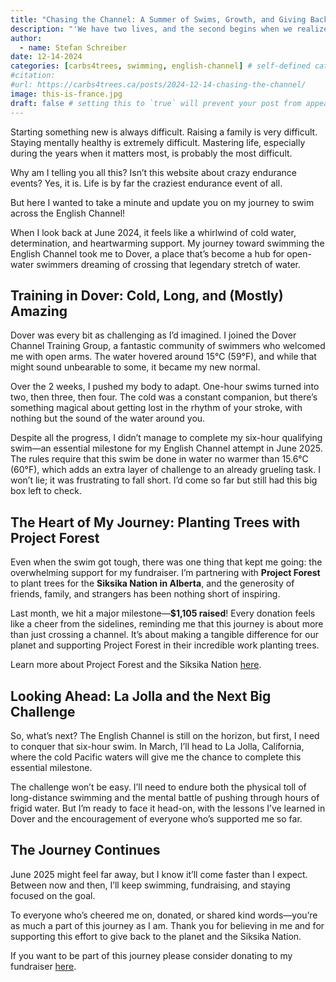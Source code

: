```yaml
---
title: "Chasing the Channel: A Summer of Swims, Growth, and Giving Back"
description: "'We have two lives, and the second begins when we realize we only have one.' -Confucius"
author:
  - name: Stefan Schreiber
date: 12-14-2024
categories: [carbs4trees, swimming, english-channel] # self-defined categories
#citation: 
#url: https://carbs4trees.ca/posts/2024-12-14-chasing-the-channel/ 
image: this-is-france.jpg
draft: false # setting this to `true` will prevent your post from appearing on your listing page until you're ready!
---
```


Starting something new is always difficult. Raising a family is very difficult. Staying mentally healthy is extremely difficult. Mastering life, especially during the years when it matters most, is probably the most difficult.

Why am I telling you all this? Isn't this website about crazy endurance events? Yes, it is. Life is by far the craziest endurance event of all.

But here I wanted to take a minute and update you on my journey to swim across the English Channel!

When I look back at June 2024, it feels like a whirlwind of cold water, determination, and heartwarming support. My journey toward swimming the English Channel took me to Dover, a place that’s become a hub for open-water swimmers dreaming of crossing that legendary stretch of water.

## Training in Dover: Cold, Long, and (Mostly) Amazing

Dover was every bit as challenging as I’d imagined. I joined the Dover Channel Training Group, a fantastic community of swimmers who welcomed me with open arms. The water hovered around 15°C (59°F), and while that might sound unbearable to some, it became my new normal.

Over the 2 weeks, I pushed my body to adapt. One-hour swims turned into two, then three, then four. The cold was a constant companion, but there’s something magical about getting lost in the rhythm of your stroke, with nothing but the sound of the water around you.

Despite all the progress, I didn’t manage to complete my six-hour qualifying swim—an essential milestone for my English Channel attempt in June 2025. The rules require that this swim be done in water no warmer than 15.6°C (60°F), which adds an extra layer of challenge to an already grueling task. I won’t lie; it was frustrating to fall short. I’d come so far but still had this big box left to check.

## The Heart of My Journey: Planting Trees with Project Forest

Even when the swim got tough, there was one thing that kept me going: the overwhelming support for my fundraiser. I’m partnering with **Project Forest** to plant trees for the **Siksika Nation in Alberta**, and the generosity of friends, family, and strangers has been nothing short of inspiring.

Last month, we hit a major milestone—**\$1,105 raised**! Every donation feels like a cheer from the sidelines, reminding me that this journey is about more than just crossing a channel. It’s about making a tangible difference for our planet and supporting Project Forest in their incredible work planting trees.

Learn more about Project Forest and the Siksika Nation [here](https://projectforest.ca/projects/project-forest-siksika-nation/).

## Looking Ahead: La Jolla and the Next Big Challenge

So, what’s next? The English Channel is still on the horizon, but first, I need to conquer that six-hour swim. In March, I’ll head to La Jolla, California, where the cold Pacific waters will give me the chance to complete this essential milestone.

The challenge won’t be easy. I’ll need to endure both the physical toll of long-distance swimming and the mental battle of pushing through hours of frigid water. But I’m ready to face it head-on, with the lessons I’ve learned in Dover and the encouragement of everyone who’s supported me so far.

## The Journey Continues

June 2025 might feel far away, but I know it’ll come faster than I expect. Between now and then, I’ll keep swimming, fundraising, and staying focused on the goal.

To everyone who’s cheered me on, donated, or shared kind words—you’re as much a part of this journey as I am. Thank you for believing in me and for supporting this effort to give back to the planet and the Siksika Nation.

If you want to be part of this journey please consider donating to my fundraiser [here](https://gofund.me/3517572d).
